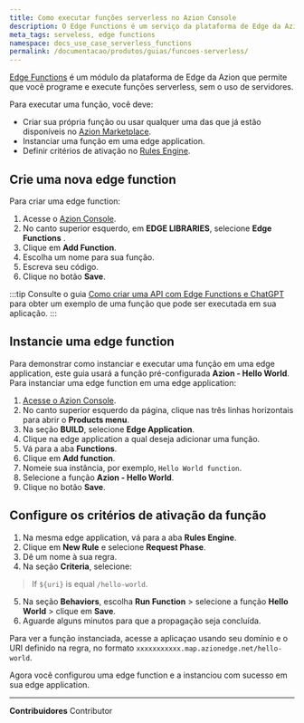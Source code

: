 ```yaml
---
title: Como executar funções serverless no Azion Console
description: O Edge Functions é um serviço da plataforma de Edge da Azion que permite que você programe e execute funções sem servidor, sem a necessidade de provisionar ou gerenciar servidores.
meta_tags: serveless, edge functions
namespace: docs_use_case_serverless_functions
permalink: /documentacao/produtos/guias/funcoes-serverless/
---
```


[Edge Functions](/pt-br/documentacao/produtos/build/edge-application/edge-functions/) é um módulo da plataforma de Edge da Azion que permite que você programe e execute funções serverless, sem o uso de servidores.

<LinkButton outlined link="/pt-br/documentacao/produtos/build/edge-application/edge-functions-instances/" label="Saiba mais sobre Edge Functions para Edge Application" />

Para executar uma função, você deve:

- Criar sua própria função ou usar qualquer uma das que já estão disponíveis no [Azion Marketplace](https://marketplace.azion.com/).
- Instanciar uma função em uma edge application.
- Definir critérios de ativação no [Rules Engine](/pt-br/documentacao/produtos/build/edge-application/rules-engine/).

## Crie uma nova edge function

Para criar uma edge function:

1. Acesse o [Azion Console](https://console.azion.com/).
2. No canto superior esquerdo, em **EDGE LIBRARIES**, selecione **Edge Functions** .
2. Clique em **Add Function**.
3. Escolha um nome para sua função.
4. Escreva seu código.
5. Clique no botão **Save**.

:::tip
Consulte o guia [Como criar uma API com Edge Functions e ChatGPT](/pt-br/documentacao/produtos/guias/edge-functions/api-builder/) para obter um exemplo de uma função que pode ser executada em sua aplicação.
:::

## Instancie uma edge function

Para demonstrar como instanciar e executar uma função em uma edge application, este guia usará a função pré-configurada **Azion - Hello World**. Para instanciar uma edge function em uma edge application:

1. [Acesse o Azion Console](https://console.azion.com/).
2. No canto superior esquerdo da página, clique nas três linhas horizontais para abrir o **Products menu**.
3. Na seção **BUILD**, selecione **Edge Application**.
4. Clique na edge application a qual deseja adicionar uma função.
5. Vá para a aba **Functions**.
6. Clique em **Add function**.
7. Nomeie sua instância, por exemplo, `Hello World function`.
8. Selecione a função **Azion - Hello World**.
9. Clique no botão **Save**.

## Configure os critérios de ativação da função

1. Na mesma edge application, vá para a aba **Rules Engine**.
2. Clique em **New Rule** e selecione **Request Phase**.
3. Dê um nome à sua regra.
4. Na seção **Criteria**, selecione:

> If `${uri}` is equal `/hello-world`.

5. Na seção **Behaviors**, escolha **Run Function** > selecione a função **Hello World** > clique em **Save**. 
6. Aguarde alguns minutos para que a propagação seja concluída.

Para ver a função instanciada, acesse a aplicaçao usando seu domínio e o URI definido na regra, no formato `xxxxxxxxxxx.map.azionedge.net/hello-world`.

Agora você configurou uma edge function e a instanciou com sucesso em sua edge application.



---


**Contribuidores** <ContributorList>Contributor</ContributorList>
